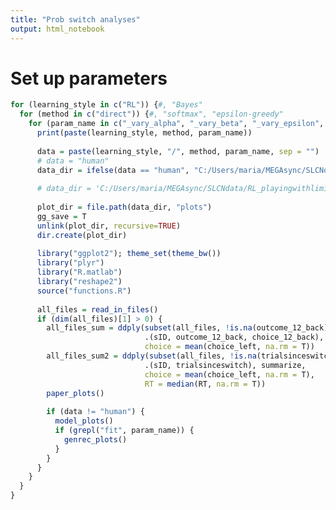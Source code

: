 ```yaml
---
title: "Prob switch analyses"
output: html_notebook
---
```


# Set up parameters

```r
for (learning_style in c("RL")) {#, "Bayes"
  for (method in c("direct")) {#, "softmax", "epsilon-greedy"
    for (param_name in c("_vary_alpha", "_vary_beta", "_vary_epsilon", "_vary_perseverance", "_vary_decay", "_fit_alphabetaepsilonperseverancedecay", "_fit_alpha", "_fit_beta", "_fit_epsilon", "_fit_perseverance", "_fit_decay")) {
      print(paste(learning_style, method, param_name))
      
      data = paste(learning_style, "/", method, param_name, sep = "")
      # data = "human"
      data_dir = ifelse(data == "human", "C:/Users/maria/MEGAsync/SLCNdata/PSResults", paste("C:/Users/maria/MEGAsync/SLCNdata/", data, sep = ""))
      
      # data_dir = 'C:/Users/maria/MEGAsync/SLCNdata/RL_playingwithlimits/direct_fit_alphabetaepsilonperseverancedecay'
      
      plot_dir = file.path(data_dir, "plots")
      gg_save = T
      unlink(plot_dir, recursive=TRUE)
      dir.create(plot_dir)
      
      library("ggplot2"); theme_set(theme_bw())
      library("plyr")
      library("R.matlab")
      library("reshape2")
      source("functions.R")
      
      all_files = read_in_files()
      if (dim(all_files)[1] > 0) {
        all_files_sum = ddply(subset(all_files, !is.na(outcome_12_back)),
                              .(sID, outcome_12_back, choice_12_back), summarize,
                              choice = mean(choice_left, na.rm = T))
        all_files_sum2 = ddply(subset(all_files, !is.na(trialsinceswitch)),
                              .(sID, trialsinceswitch), summarize,
                              choice = mean(choice_left, na.rm = T),
                              RT = median(RT, na.rm = T))
        paper_plots()
        
        if (data != "human") {
          model_plots()
          if (grepl("fit", param_name)) {
            genrec_plots()
          }
        }
      }
    }
  }
}
```
